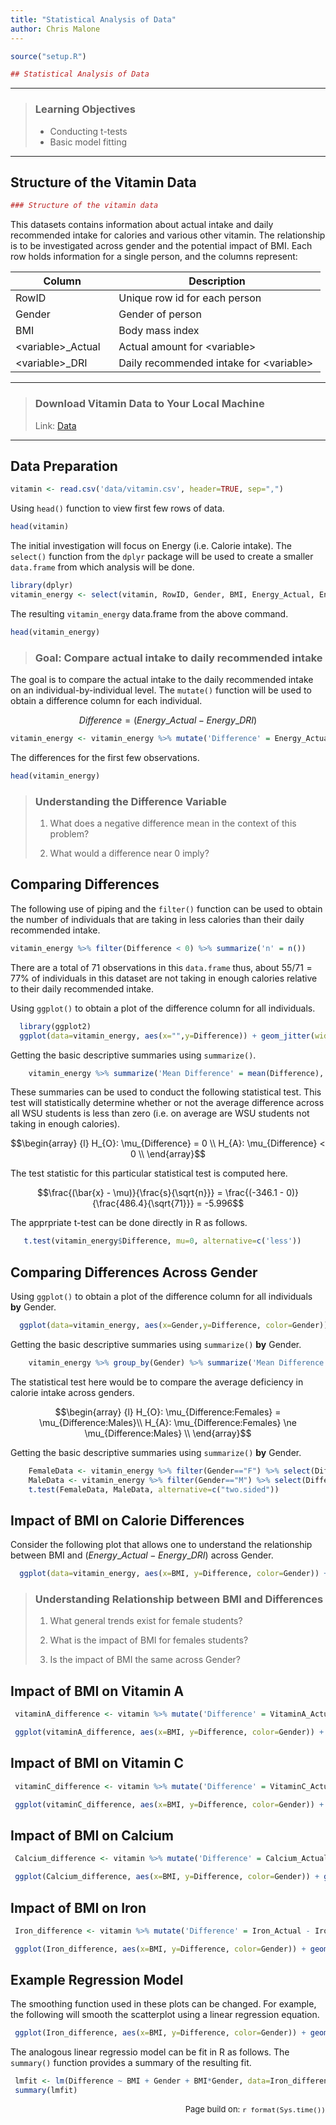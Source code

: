 ```yaml
---
title: "Statistical Analysis of Data"
author: Chris Malone
---
```


```r
source("setup.R")
```

```r
## Statistical Analysis of Data
```


------------

> ### Learning Objectives
>
> * Conducting t-tests
> * Basic model fitting 

------------


## Structure of the Vitamin Data

```r
### Structure of the vitamin data
```

This datasets contains information about actual intake and daily recommended intake for calories and various other vitamin.  The relationship is to be investigated across gender and the potential impact of BMI. 
Each row holds information for a single person, and the columns represent:

| Column           | Description                        |
|------------------|------------------------------------|
| RowID       | Unique row id for each person      |
| Gender           | Gender of person                   |
| BMI              | Body mass index                    |
| \<variable\>_Actual | Actual amount for \<variable\>     |
| \<variable\>_DRI   |  Daily recommended intake for \<variable\>         |

------------

> ### Download Vitamin Data to Your Local Machine
>
>  Link: [Data](https://github.com/WSU-DataScience/R-ecology-lesson/blob/gh-pages/vitamin.csv)

------------


## Data Preparation


```r
vitamin <- read.csv('data/vitamin.csv', header=TRUE, sep=",")
```

Using `head()` function to view first few rows of data.

```r
head(vitamin)
```


The initial investigation will focus on Energy (i.e. Calorie intake).  The `select()` function from the `dplyr` package will be used to create a smaller `data.frame` from which analysis will be done.


```r
library(dplyr)
vitamin_energy <- select(vitamin, RowID, Gender, BMI, Energy_Actual, Energy_DRI)
```

The resulting `vitamin_energy` data.frame from the above command.
```r
head(vitamin_energy)
```

> ### Goal: Compare actual intake to daily recommended intake 
>

The goal is to compare the actual intake to the daily recommended intake on an individual-by-individual level.  The `mutate()` function will be used to obtain a difference column for each individual. 

$$Difference = ( Energy\_Actual - Energy\_DRI )$$

```r
vitamin_energy <- vitamin_energy %>% mutate('Difference' = Energy_Actual - Energy_DRI)
```

The differences for the first few observations. 

```r
head(vitamin_energy)
```

> ### Understanding the Difference Variable
>
> 1. What does a negative difference mean in the context of this problem?
>
> 2. What would a difference near 0 imply?
>


## Comparing Differences

The following use of piping and the `filter()` function can be used to obtain the number of individuals that are taking in less calories than their daily recommended intake.

```r
vitamin_energy %>% filter(Difference < 0) %>% summarize('n' = n())
```

There are a total of $71$ observations in this `data.frame` thus, about $55/71 = 77\%$ of individuals in this dataset are not taking in enough calories relative to their daily recommended intake.

Using `ggplot()` to obtain a plot of the difference column for all individuals.

```r
  library(ggplot2)
  ggplot(data=vitamin_energy, aes(x="",y=Difference)) + geom_jitter(width=0.03) + geom_hline(yintercept=0) + labs(x="")
```


Getting the basic descriptive summaries using `summarize()`.
```r
    vitamin_energy %>% summarize('Mean Difference' = mean(Difference), 'Std'=sd(Difference), 'n'=n())
```

These summaries can be used to conduct the following statistical test.  This test will statistically determine whether or not the average difference across all WSU students is less than zero (i.e. on average are WSU students not taking in enough calories).

$$\begin{array}
 {l}
 H_{O}: \mu_{Difference} = 0 \\
 H_{A}: \mu_{Difference} < 0 \\
\end{array}$$

The test statistic for this particular statistical test is computed here.

$$\frac{(\bar{x} - \mu)}{\frac{s}{\sqrt{n}}} = \frac{(-346.1 - 0)}{\frac{486.4}{\sqrt{71}}} = -5.996$$

The apprpriate t-test can be done directly in R as follows.
```r
   t.test(vitamin_energy$Difference, mu=0, alternative=c('less'))
```

## Comparing Differences Across Gender

Using `ggplot()` to obtain a plot of the difference column for all individuals <strong>by</strong> Gender.

```r
  ggplot(data=vitamin_energy, aes(x=Gender,y=Difference, color=Gender)) + geom_boxplot() + geom_jitter(width=0.05) + geom_hline(yintercept=0)
```

Getting the basic descriptive summaries using `summarize()` <strong>by</strong> Gender.
```r
    vitamin_energy %>% group_by(Gender) %>% summarize('Mean Difference' = mean(Difference), 'Std'=sd(Difference), 'n'=n())
```

The statistical test here would be to compare the average deficiency in calorie intake across genders.

$$\begin{array}
 {l}
 H_{O}: \mu_{Difference:Females} =  \mu_{Difference:Males}\\
 H_{A}: \mu_{Difference:Females} \ne \mu_{Difference:Males} \\
\end{array}$$

Getting the basic descriptive summaries using `summarize()` <strong>by</strong> Gender.
```r
    FemaleData <- vitamin_energy %>% filter(Gender=="F") %>% select(Difference)
    MaleData <- vitamin_energy %>% filter(Gender=="M") %>% select(Difference)
    t.test(FemaleData, MaleData, alternative=c("two.sided"))
```


## Impact of BMI on Calorie Differences
Consider the following plot that allows one to understand the relationship between BMI and $(Energy\_Actual - Energy\_DRI)$ across Gender.
```r

  ggplot(data=vitamin_energy, aes(x=BMI, y=Difference, color=Gender)) + geom_point(aes(color=Gender)) + geom_hline(yintercept = 0) + geom_smooth(se=FALSE) + labs(y="Calorie Difference")
```


> ### Understanding Relationship between BMI and Differences
>
> 1. What general trends exist for female students?
>
> 2. What is the impact of BMI for females students?
>
> 3. Is the impact of BMI the same across Gender?


## Impact of BMI on Vitamin A

```r
 vitaminA_difference <- vitamin %>% mutate('Difference' = VitaminA_Actual - VitaminA_DRI) 

 ggplot(vitaminA_difference, aes(x=BMI, y=Difference, color=Gender)) + geom_point(aes(color=Gender)) + geom_hline(yintercept = 0) + geom_smooth(se=FALSE) + labs(y="VitaminA Difference")
```

## Impact of BMI on  Vitamin C

```r
 vitaminC_difference <- vitamin %>% mutate('Difference' = VitaminC_Actual - VitaminC_DRI) 

 ggplot(vitaminC_difference, aes(x=BMI, y=Difference, color=Gender)) + geom_point(aes(color=Gender)) + geom_hline(yintercept = 0) + geom_smooth(se=FALSE) + labs(y="VitaminC Difference")
```

## Impact of BMI on Calcium

```r
 Calcium_difference <- vitamin %>% mutate('Difference' = Calcium_Actual - Calcium_DRI) 

 ggplot(Calcium_difference, aes(x=BMI, y=Difference, color=Gender)) + geom_point(aes(color=Gender)) + geom_hline(yintercept = 0) + geom_smooth(se=FALSE) + labs(y="Calcium Difference")
```

## Impact of BMI on Iron

```r
 Iron_difference <- vitamin %>% mutate('Difference' = Iron_Actual - Iron_DRI) 

 ggplot(Iron_difference, aes(x=BMI, y=Difference, color=Gender)) + geom_point(aes(color=Gender)) + geom_hline(yintercept = 0) + geom_smooth(se=FALSE) + labs(y="Iron Difference")
```

## Example Regression Model

The smoothing function used in these plots can be changed.  For example, the following will smooth the scatterplot using a linear regression equation.
```r
 ggplot(Iron_difference, aes(x=BMI, y=Difference, color=Gender)) + geom_point(aes(color=Gender)) + geom_hline(yintercept = 0) + geom_smooth(method="lm",se=FALSE) + labs(y="Iron Difference")
```

The analogous linear regressio model can be fit in R as follows.  The `summary()` function provides a summary of the resulting fit.

```r
 lmfit <- lm(Difference ~ BMI + Gender + BMI*Gender, data=Iron_difference)
 summary(lmfit)
```





<p style="text-align: right; font-size: small;">Page build on: `r format(Sys.time())`</p>
